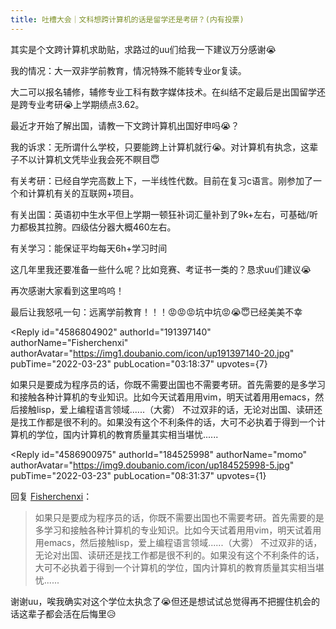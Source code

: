 ```yaml
---
title: 吐槽大会｜文科想跨计算机的话是留学还是考研？(内有投票)
---
```



<Forum groupName="真的需要这份文凭吗？" groupUrl="https://www.douban.com/group/fucking_diploma/" archivedAt="2025-05-16T16:41:42.226Z">
  <Post
    id="262945824"
    title="吐槽大会｜文科想跨计算机的话是留学还是考研？(内有投票)"
    url="https://www.douban.com/group/topic/262945824/?_spm_id=MTg0NTI1OTk4"
    pubTime="2022-03-23"
    highlightUserId="191397140"
  >
其实是个文跨计算机求助贴，求路过的uu们给我一下建议万分感谢😭

我的情况：大一双非学前教育，情况特殊不能转专业or复读。

大二可以报名辅修，辅修专业工科有数字媒体技术。在纠结不定最后是出国留学还是跨专业考研😭上学期绩点3.62。

最近才开始了解出国，请教一下文跨计算机出国好申吗😭？

我的诉求：无所谓什么学校，只要能跨上计算机就行😭。对计算机有执念，这辈子不以计算机文凭毕业我会死不瞑目😇

有关考研：已经自学完高数上下，一半线性代数。目前在复习c语言。刚参加了一个和计算机有关的互联网+项目。

有关出国：英语初中生水平但上学期一顿狂补词汇量补到了9k+左右，可基础/听力都极其拉胯。四级估分器大概460左右。

有关学习：能保证平均每天6h+学习时间



这几年里我还要准备一些什么呢？比如竞赛、考证书一类的？恳求uu们建议😭

再次感谢大家看到这里呜呜！

最后让我怒吼一句：远离学前教育！！！😡😡😡坑中坑😡😭😇已经美美不幸

<Reply
  id="4586804902"
  authorId="191397140"
  authorName="Fisherchenxi"
  authorAvatar="https://img1.doubanio.com/icon/up191397140-20.jpg"
  pubTime="2022-03-23"
  pubLocation="03:18:37"
  upvotes={7}
>
如果只是要成为程序员的话，你既不需要出国也不需要考研。首先需要的是多学习和接触各种计算机的专业知识。比如今天试着用用vim，明天试着用用emacs，然后接触lisp，爱上编程语言领域......（大雾）
不过双非的话，无论对出国、读研还是找工作都是很不利的。如果没有这个不利条件的话，大可不必执着于得到一个计算机的学位，国内计算机的教育质量其实相当堪忧......
</Reply>

<Reply
  id="4586900975"
  authorId="184525998"
  authorName="momo"
  authorAvatar="https://img9.doubanio.com/icon/up184525998-5.jpg"
  pubTime="2022-03-23"
  pubLocation="08:31:37"
  upvotes={1}
>
回复 [Fisherchenxi](https://www.douban.com/people/191397140/)：
 > 如果只是要成为程序员的话，你既不需要出国也不需要考研。首先需要的是多学习和接触各种计算机的专业知识。比如今天试着用用vim，明天试着用用emacs，然后接触lisp，爱上编程语言领域......（大雾）
> 不过双非的话，无论对出国、读研还是找工作都是很不利的。如果没有这个不利条件的话，大可不必执着于得到一个计算机的学位，国内计算机的教育质量其实相当堪忧......

谢谢uu，唉我确实对这个学位太执念了😭但还是想试试总觉得再不把握住机会的话这辈子都会活在后悔里😥
</Reply>
  </Post>
</Forum>
